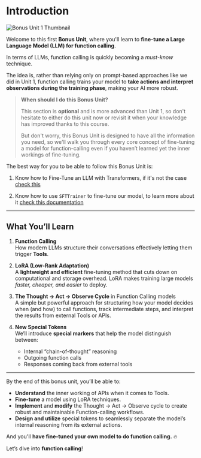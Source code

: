 # Introduction

![Bonus Unit 1 Thumbnail](https://huggingface.co/datasets/agents-course/course-images/resolve/main/en/bonus-unit1/thumbnail.jpg)

Welcome to this first **Bonus Unit**, where you'll learn to **fine-tune a Large Language Model (LLM) for function calling**.

In terms of LLMs, function calling is quickly becoming a *must-know* technique. 

The idea is, rather than relying only on prompt-based approaches like we did in Unit 1, function calling trains your model to **take actions and interpret observations during the training phase**, making your AI more robust.

> **When should I do this Bonus Unit?**
>
> This section is **optional** and is more advanced than Unit 1, so don't hesitate to either do this unit now or revisit it when your knowledge has improved thanks to this course. 
>  
> But don't worry, this Bonus Unit is designed to have all the information you need, so we'll walk you through every core concept of fine-tuning a model for function-calling even if you haven’t learned yet the inner workings of fine-tuning.

The best way for you to be able to follow this Bonus Unit is:

1. Know how to Fine-Tune an LLM with Transformers, if it's not the case [check this](https://huggingface.co/learn/nlp-course/chapter3/1?fw=pt)

2. Know how to use `SFTTrainer` to fine-tune our model, to learn more about it [check this documentation](https://huggingface.co/learn/nlp-course/en/chapter11/1) 

---

## What You’ll Learn

1. **Function Calling**  
   How modern LLMs structure their conversations effectively letting them trigger **Tools**.

2. **LoRA (Low-Rank Adaptation)**  
   A **lightweight and efficient** fine-tuning method that cuts down on computational and storage overhead. LoRA makes training large models *faster, cheaper, and easier* to deploy.

3. **The Thought → Act → Observe Cycle** in Function Calling models  
   A simple but powerful approach for structuring how your model decides when (and how) to call functions, track intermediate steps, and interpret the results from external Tools or APIs.

4. **New Special Tokens**  
   We’ll introduce **special markers** that help the model distinguish between:
   - Internal “chain-of-thought” reasoning  
   - Outgoing function calls  
   - Responses coming back from external tools

---

By the end of this bonus unit, you’ll be able to:

- **Understand** the inner working of APIs when it comes to Tools.  
- **Fine-tune** a model using LoRA techniques.  
- **Implement** and **modify** the Thought → Act → Observe cycle to create robust and maintainable Function-calling workflows.  
- **Design and utilize** special tokens to seamlessly separate the model’s internal reasoning from its external actions.

And you'll **have fine-tuned your own model to do function calling.** 🔥

Let’s dive into **function calling**!

